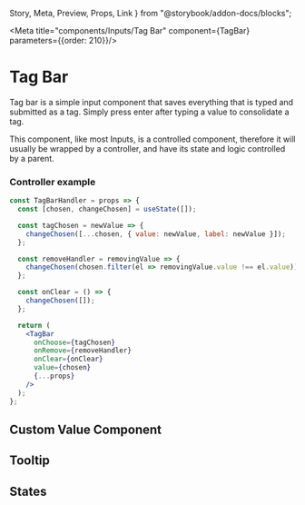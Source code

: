   Story,
  Meta,
  Preview,
  Props,
  Link
} from "@storybook/addon-docs/blocks";

<Meta title="components/Inputs/Tag Bar" component={TagBar} parameters={{order: 210}}/>

# Tag Bar

Tag bar is a simple input component that saves everything that is typed and submitted as a tag. Simply press enter after typing a value to consolidate a tag.

This component, like most Inputs, is a controlled component, therefore it will usually be wrapped
by a controller, and have its state and logic controlled by a parent.

### Controller example

```jsx
const TagBarHandler = props => {
  const [chosen, changeChosen] = useState([]);

  const tagChosen = newValue => {
    changeChosen([...chosen, { value: newValue, label: newValue }]);
  };

  const removeHandler = removingValue => {
    changeChosen(chosen.filter(el => removingValue.value !== el.value));
  };

  const onClear = () => {
    changeChosen([]);
  };

  return (
    <TagBar
      onChoose={tagChosen}
      onRemove={removeHandler}
      onClear={onClear}
      value={chosen}
      {...props}
    />
  );
};

```

<Preview>
  <Story name="Simple">
    <TagBarHandler />
  </Story>
</Preview>

## Custom Value Component

<Preview>
  <Story name="Custom Value Component">
    <TagBarHandler CustomValue={CustomTag} style={{ height: '40px' }} />
  </Story>
</Preview>

## Tooltip

<Preview>
  <Story name="Tooltip">
    <TagBarHandler tooltip="Info info!"
    />
  </Story>
</Preview>

## States

<Preview>
  <Story name="Disabled">
    <Box style={{ width: '100%'}} align="center">
      <TagBarHandler disabled />
      <TagBarHandler errorMessage="Something's afoot!" />
    </Box>
  </Story>
</Preview>

<Props of={TagBar} />
